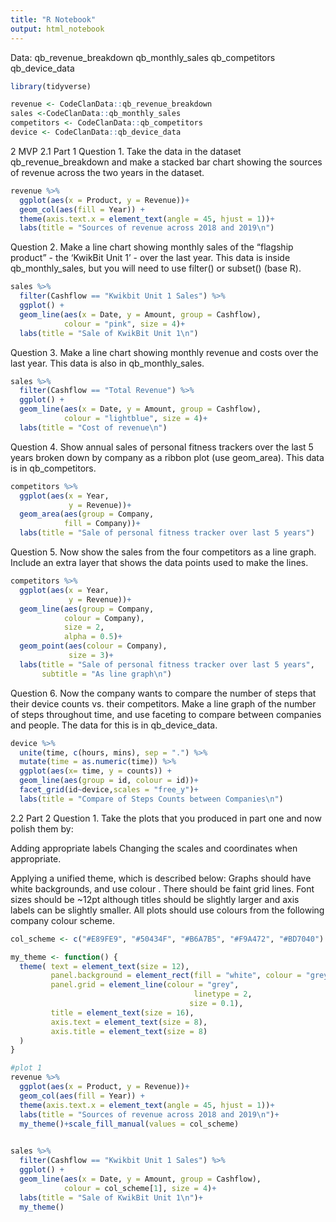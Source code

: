 ```yaml
---
title: "R Notebook"
output: html_notebook
---
```

Data:
qb_revenue_breakdown
qb_monthly_sales
qb_competitors
qb_device_data
```r
library(tidyverse)
```
```r
revenue <- CodeClanData::qb_revenue_breakdown
sales <-CodeClanData::qb_monthly_sales
competitors <- CodeClanData::qb_competitors
device <- CodeClanData::qb_device_data
```

2 MVP
2.1 Part 1
Question 1.
Take the data in the dataset qb_revenue_breakdown and make a stacked bar chart showing the sources of revenue across the two years in the dataset.
```r
revenue %>% 
  ggplot(aes(x = Product, y = Revenue))+
  geom_col(aes(fill = Year)) +
  theme(axis.text.x = element_text(angle = 45, hjust = 1))+
  labs(title = "Sources of revenue across 2018 and 2019\n")
```

Question 2.
Make a line chart showing monthly sales of the “flagship product” - the ‘KwikBit Unit 1’ - over the last year. This data is inside qb_monthly_sales, but you will need to use filter() or subset() (base R).
```r
sales %>% 
  filter(Cashflow == "Kwikbit Unit 1 Sales") %>% 
  ggplot() +
  geom_line(aes(x = Date, y = Amount, group = Cashflow),
            colour = "pink", size = 4)+
  labs(title = "Sale of KwikBit Unit 1\n")
```



Question 3.
Make a line chart showing monthly revenue and costs over the last year. This data is also in qb_monthly_sales.
```r
sales %>% 
  filter(Cashflow == "Total Revenue") %>% 
  ggplot() +
  geom_line(aes(x = Date, y = Amount, group = Cashflow),
            colour = "lightblue", size = 4)+
  labs(title = "Cost of revenue\n")
```


Question 4.
Show annual sales of personal fitness trackers over the last 5 years broken down by company as a ribbon plot (use geom_area). This data is in qb_competitors.
```r
competitors %>% 
  ggplot(aes(x = Year,
             y = Revenue))+
  geom_area(aes(group = Company,
            fill = Company))+
  labs(title = "Sale of personal fitness tracker over last 5 years")
```

Question 5.
Now show the sales from the four competitors as a line graph. Include an extra layer that shows the data points used to make the lines.
```r
competitors %>% 
  ggplot(aes(x = Year,
             y = Revenue))+
  geom_line(aes(group = Company,
            colour = Company),
            size = 2,
            alpha = 0.5)+
  geom_point(aes(colour = Company),
             size = 3)+
  labs(title = "Sale of personal fitness tracker over last 5 years",
       subtitle = "As line graph\n")
```


Question 6.
Now the company wants to compare the number of steps that their device counts vs. their competitors. Make a line graph of the number of steps throughout time, and use faceting to compare between companies and people. The data for this is in qb_device_data.
```r
device %>% 
  unite(time, c(hours, mins), sep = ".") %>% 
  mutate(time = as.numeric(time)) %>% 
  ggplot(aes(x= time, y = counts)) +
  geom_line(aes(group = id, colour = id))+
  facet_grid(id~device,scales = "free_y")+
  labs(title = "Compare of Steps Counts between Companies\n")
```



2.2 Part 2
Question 1.
Take the plots that you produced in part one and now polish them by:

Adding appropriate labels
Changing the scales and coordinates when appropriate.

Applying a unified theme, which is described below:
Graphs should have white backgrounds, and use colour .
There should be faint grid lines.
Font sizes should be ~12pt although titles should be slightly larger and axis labels can be slightly smaller.
All plots should use colours from the following company colour scheme.


```r
col_scheme <- c("#E89FE9", "#50434F", "#B6A7B5", "#F9A472", "#BD7040")

my_theme <- function() {
  theme( text = element_text(size = 12),
         panel.background = element_rect(fill = "white", colour = "grey"),
         panel.grid = element_line(colour = "grey",
                                         linetype = 2, 
                                        size = 0.1),
         title = element_text(size = 16),
         axis.text = element_text(size = 8),
         axis.title = element_text(size = 8)
  )
}

```




```r
#plot 1
revenue %>% 
  ggplot(aes(x = Product, y = Revenue))+
  geom_col(aes(fill = Year)) +
  theme(axis.text.x = element_text(angle = 45, hjust = 1))+
  labs(title = "Sources of revenue across 2018 and 2019\n")+
  my_theme()+scale_fill_manual(values = col_scheme)
  
```


```r
sales %>% 
  filter(Cashflow == "Kwikbit Unit 1 Sales") %>% 
  ggplot() +
  geom_line(aes(x = Date, y = Amount, group = Cashflow),
            colour = col_scheme[1], size = 4)+
  labs(title = "Sale of KwikBit Unit 1\n")+
  my_theme()
```





